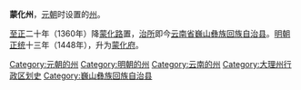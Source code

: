 '''蒙化州'''，[[元朝|元朝]]时设置的[[州|州]]。

[[至正|至正]]二十年（1360年）降[[蒙化路|蒙化路]]置，[[治所|治所]]即今[[云南省|云南省]][[巍山彝族回族自治县|巍山彝族回族自治县]]。[[明朝|明朝]][[正统_(年号)|正统]]十三年（1448年），升为[[蒙化府|蒙化府]]。 

{{元朝云南行政区划}}
{{云南行政区划小作品}}
[[Category:元朝的州|Category:元朝的州]]
[[Category:明朝的州|Category:明朝的州]]
[[Category:云南的州|Category:云南的州]]
[[Category:大理州行政区划史|Category:大理州行政区划史]]
[[Category:巍山彝族回族自治县|Category:巍山彝族回族自治县]]